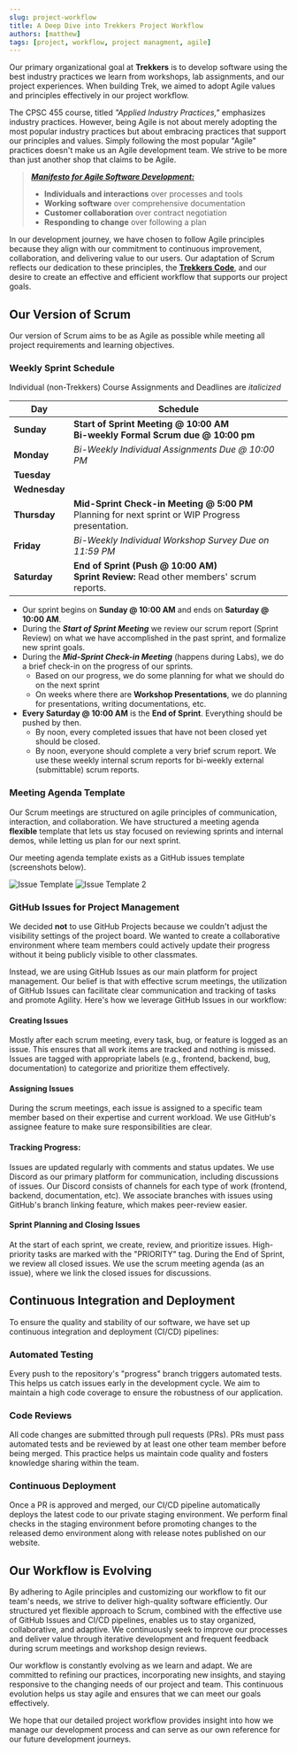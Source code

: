 ```yaml
---
slug: project-workflow
title: A Deep Dive into Trekkers Project Workflow
authors: [matthew]
tags: [project, workflow, project managment, agile]
---
```


Our primary organizational goal at **Trekkers** is to develop software using the best industry practices we learn from workshops, lab assignments, and our project experiences. When building Trek, we aimed to adopt Agile values and principles effectively in our project workflow.

The CPSC 455 course, titled _"Applied Industry Practices,"_ emphasizes industry practices. However, being Agile is not about merely adopting the most popular industry practices but about embracing practices that support our principles and values. Simply following the most popular "Agile" practices doesn't make us an Agile development team. We strive to be more than just another shop that claims to be Agile.

> ***[Manifesto for Agile Software Development:](https://agilemanifesto.org/)***
> - **Individuals and interactions** over processes and tools
> - **Working software** over comprehensive documentation
> - **Customer collaboration** over contract negotiation
> - **Responding to change** over following a plan


In our development journey, we have chosen to follow Agile principles because they align with our commitment to continuous improvement, collaboration, and delivering value to our users. Our adaptation of Scrum reflects our dedication to these principles, the **[Trekkers Code](/docs/terms-of-reference#trekkers-code-code-of-conduct)**, and our desire to create an effective and efficient workflow that supports our project goals.

## Our Version of Scrum

Our version of Scrum aims to be as Agile as possible while meeting all project requirements and learning objectives.

### Weekly Sprint Schedule

Individual (non-Trekkers) Course Assignments and Deadlines are _italicized_

| Day | Schedule |
|-----------------|-------------|
| **Sunday** | **Start of Sprint Meeting @ 10:00 AM**<br />**Bi-weekly Formal Scrum due @ 10:00 pm** |
| **Monday** | _Bi-Weekly Individual Assignments Due @ 10:00 PM_ |
| **Tuesday** |             |
| **Wednesday** |             |
| **Thursday** | **Mid-Sprint Check-in Meeting @ 5:00 PM**<br />Planning for next sprint or WIP Progress presentation. |
| **Friday** | _Bi-Weekly Individual Workshop Survey Due on 11:59 PM_ |
| **Saturday** | **End of Sprint (Push @ 10:00 AM)**<br />**Sprint Review:** Read other members' scrum reports. |

* Our sprint begins on **Sunday @ 10:00 AM** and ends on **Saturday @ 10:00 AM**.
* During the _**Start of Sprint Meeting**_ we review our scrum report (Sprint Review) on what we have accomplished in the past sprint, and formalize new sprint goals.
* During the _**Mid-Sprint Check-in Meeting**_ (happens during Labs), we do a brief check-in on the progress of our sprints.
  * Based on our progress, we do some planning for what we should do on the next sprint
  * On weeks where there are **Workshop Presentations**, we do planning for presentations, writing documentations, etc.
* **Every Saturday @ 10:00 AM** is the **End of Sprint**. Everything should be pushed by then.
  * By noon, every completed issues that have not been closed yet should be closed.
  * By noon, everyone should complete a very brief scrum report. We use these weekly internal scrum reports for bi-weekly external (submittable) scrum reports.

### Meeting Agenda Template

Our Scrum meetings are structured on agile principles of communication, interaction, and collaboration. We have structured a meeting agenda **flexible** template that lets us stay focused on reviewing sprints and internal demos, while letting us plan for our next sprint.

Our meeting agenda template exists as a GitHub issues template (screenshots below).

![Issue Template](/img/project-workflow/issue-template.png)
![Issue Template 2](/img/project-workflow/issue-template-2.png)

### GitHub Issues for Project Management

We decided **not** to use GitHub Projects because we couldn't adjust the visibility settings of the project board. We wanted to create a collaborative environment where team members could actively update their progress without it being publicly visible to other classmates.

Instead, we are using GitHub Issues as our main platform for project management. Our belief is that with effective scrum meetings, the utilization of GitHub Issues can facilitate clear communication and tracking of tasks and promote Agility. Here's how we leverage GitHub Issues in our workflow:

#### Creating Issues

Mostly after each scrum meeting, every task, bug, or feature is logged as an issue. This ensures that all work items are tracked and nothing is missed.
Issues are tagged with appropriate labels (e.g., frontend, backend, bug, documentation) to categorize and prioritize them effectively.

#### Assigning Issues

During the scrum meetings, each issue is assigned to a specific team member based on their expertise and current workload.
We use GitHub's assignee feature to make sure responsibilities are clear.

#### Tracking Progress:

Issues are updated regularly with comments and status updates. We use Discord as our primary platform for communication, including discussions of issues. Our Discord consists of channels for each type of work (frontend, backend, documentation, etc). We associate branches with issues using GitHub's branch linking feature, which makes peer-review easier.

#### Sprint Planning and Closing Issues

At the start of each sprint, we create, review, and prioritize issues. High-priority tasks are marked with the "PRIORITY" tag. During the End of Sprint, we review all closed issues. We use the scrum meeting agenda (as an issue), where we link the closed issues for discussions.


## Continuous Integration and Deployment

To ensure the quality and stability of our software, we have set up continuous integration and deployment (CI/CD) pipelines:

### Automated Testing

Every push to the repository's "progress" branch triggers automated tests. This helps us catch issues early in the development cycle.
We aim to maintain a high code coverage to ensure the robustness of our application.

### Code Reviews

All code changes are submitted through pull requests (PRs). PRs must pass automated tests and be reviewed by at least one other team member before being merged. This practice helps us maintain code quality and fosters knowledge sharing within the team.

### Continuous Deployment

Once a PR is approved and merged, our CI/CD pipeline automatically deploys the latest code to our private staging environment.
We perform final checks in the staging environment before promoting changes to the released demo environment along with release notes published on our website.

## Our Workflow is Evolving

By adhering to Agile principles and customizing our workflow to fit our team's needs, we strive to deliver high-quality software efficiently. Our structured yet flexible approach to Scrum, combined with the effective use of GitHub Issues and CI/CD pipelines, enables us to stay organized, collaborative, and adaptive. We continuously seek to improve our processes and deliver value through iterative development and frequent feedback during scrum meetings and workshop design reviews.

Our workflow is constantly evolving as we learn and adapt. We are committed to refining our practices, incorporating new insights, and staying responsive to the changing needs of our project and team. This continuous evolution helps us stay agile and ensures that we can meet our goals effectively.

We hope that our detailed project workflow provides insight into how we manage our development process and can serve as our own reference for our future development journeys.